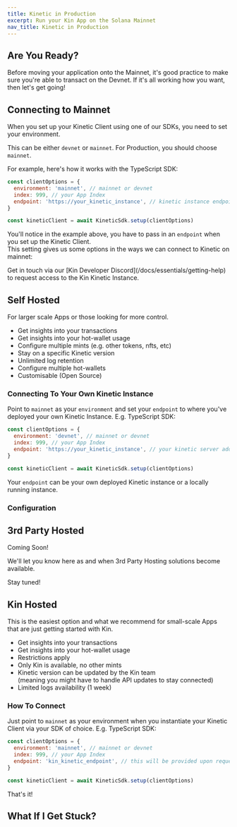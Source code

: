 ```yaml
---
title: Kinetic in Production
excerpt: Run your Kin App on the Solana Mainnet
nav_title: Kinetic in Production
---
```


## Are You Ready?

Before moving your application onto the Mainnet, it's good practice to make sure you're able to transact on the Devnet. If it's all working how you want, then let's get going!

## Connecting to Mainnet

When you set up your Kinetic Client using one of our SDKs, you need to set your environment.

This can be either `devnet` or `mainnet`. For Production, you should choose `mainnet`.

For example, here's how it works with the TypeScript SDK:

```js
const clientOptions = {
  environment: 'mainnet', // mainnet or devnet
  index: 999, // your App Index
  endpoint: 'https://your_kinetic_instance', // kinetic instance endpoint
}

const kineticClient = await KineticSdk.setup(clientOptions)
```

You'll notice in the example above, you have to pass in an `endpoint` when you set up the Kinetic Client. <br/> This setting gives us some options in the ways we can connect to Kinetic on mainnet:

<div className="mt-8 grid gap-6 md:grid-cols-2">
  <NavCard
    title="Self Hosted"
    useCase
    subtitle="Host and manage your own Kinetic instance for maximum power."
    svgFile="server-solid"
    link={{ url: '/docs/developers/kinetic-in-production/#self-hosted', label: 'Learn more' }}
  />
  <NavCard
    title="3rd Party Hosted"
    subtitle="Connect to Kinetic as a service."
    useCase
    svgFile="globe-solid"
    link={{ url: '/docs/developers/kinetic-in-production/#3rd-party-hosted', label: 'Coming Soon!' }}
  />
  <NavCard
    title="Kin Hosted"
    useCase
    subtitle="For small scale Apps trying to get off the ground or existing Apps migrating to Kinetic, we offer a time-limited Kinetic instance upon request."
    svgFile="kin"
    link={{ url: '/docs/developers/kinetic-in-production/#kin-hosted', label: 'See how it works' }}
  >
    Get in touch via our [Kin Developer Discord](/docs/essentials/getting-help) to request access to the Kin Kinetic
    Instance.
  </NavCard>
</div>

## Self Hosted

For larger scale Apps or those looking for more control.

- Get insights into your transactions
- Get insights into your hot-wallet usage
- Configure multiple mints (e.g. other tokens, nfts, etc)
- Stay on a specific Kinetic version
- Unlimited log retention
- Configure multiple hot-wallets
- Customisable (Open Source)

### Connecting To Your Own Kinetic Instance

Point to `mainnet` as your `environment` and set your `endpoint` to where you've deployed your own Kinetic Instance.
E.g. TypeScript SDK:

```js
const clientOptions = {
  environment: 'devnet', // mainnet or devnet
  index: 999, // your App Index
  endpoint: 'https://your_kinetic_instance', // your kinetic server address
}

const kineticClient = await KineticSdk.setup(clientOptions)
```

Your `endpoint` can be your own deployed Kinetic instance or a locally running instance.

<div className="mt-8 grid gap-6 md:grid-cols-2">
  <NavCard
    title="Deploy Kinetic"
    pngFile="heroku"
    link={{ url: '/docs/developers/kinetic-deployment#deploying-kinetic-to-heroku', label: 'Time to Deploy!' }}
  />
  <NavCard
    title="Run Kinetic Locally"
    svgFile="docker-brands"
    link={{ url: '/docs/developers/kinetic-deployment#running-kinetic-locally', label: 'Go Local' }}
  />
</div>

### Configuration

<KineticManager />

## 3rd Party Hosted

Coming Soon!

We'll let you know here as and when 3rd Party Hosting solutions become available.

Stay tuned!

## Kin Hosted

This is the easiest option and what we recommend for small-scale Apps that are just getting started with Kin.

- Get insights into your transactions
- Get insights into your hot-wallet usage
- Restrictions apply
- Only Kin is available, no other mints
- Kinetic version can be updated by the Kin team <br/>(meaning you might have to handle API updates to stay connected)
- Limited logs availability (1 week)

### How To Connect

Just point to `mainnet` as your environment when you instantiate your Kinetic Client via your SDK of choice.
E.g. TypeScript SDK:

```js
const clientOptions = {
  environment: 'mainnet', // mainnet or devnet
  index: 999, // your App Index
  endpoint: 'kin_kinetic_endpoint', // this will be provided upon request for qualifying Apps
}

const kineticClient = await KineticSdk.setup(clientOptions)
```

That's it!

## What If I Get Stuck?

<Help />
